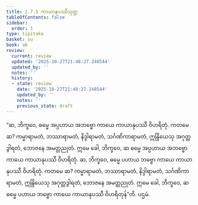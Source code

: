 ```yaml
---
title: 2.7.1 ကာယာနုပဿီသုတ္တ
tableOfContents: false
sidebar:
  order: 1
type: tipitaka
basket: su
book: a6
review:
  current: review
  updated: '2025-10-27T21:48:27.248544'
  updated_by: ''
  notes: ''
  history:
  - state: review
    date: '2025-10-27T21:48:27.248544'
    updated_by: ''
    notes: ''
    previous_state: draft
---
```



<ReviewStatus review={frontmatter.review} showDetails={true} />

<HypothesisAnnotation frontmatter={frontmatter} />

<DynamicBreadcrumb />

<Division number="117" book="a6" e="ch" v="16" p="391">

<Paragraph number="765" book="a6">
“ဆ, ဘိက္ခဝေ, ဓမ္မေ အပ္ပဟာယ အဘဗ္ဗော ကာယေ ကာယာနုပဿီ ဝိဟရိတုံ. ကတမေ ဆ? ကမ္မာရာမတံ, ဘဿာရာမတံ, နိဒ္ဒါရာမတံ, သင်္ဂဏိကာရာမတံ, ဣန္ဒြိယေသု အဂုတ္တဒွါရတံ, ဘောဇနေ အမတ္တညုတံ. ဣမေ ခေါ, ဘိက္ခဝေ, ဆ ဓမ္မေ အပ္ပဟာယ အဘဗ္ဗော ကာယေ ကာယာနုပဿီ ဝိဟရိတုံ.
</Paragraph>

<Paragraph number="766" book="a6">
ဆ, ဘိက္ခဝေ, ဓမ္မေ ပဟာယ ဘဗ္ဗော ကာယေ ကာယာနုပဿီ ဝိဟရိတုံ. ကတမေ ဆ? ကမ္မာရာမတံ, ဘဿာရာမတံ, နိဒ္ဒါရာမတံ, သင်္ဂဏိကာရာမတံ, ဣန္ဒြိယေသု အဂုတ္တဒွါရတံ, ဘောဇနေ အမတ္တညုတံ. ဣမေ ခေါ, ဘိက္ခဝေ, ဆ ဓမ္မေ ပဟာယ ဘဗ္ဗော ကာယေ ကာယာနုပဿီ ဝိဟရိတုန်”တိ.

</Paragraph>
</Division>

<Paragraph number="767" type="center" book="a6">
ပဌမံ.
</Paragraph>
